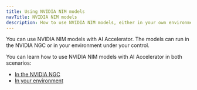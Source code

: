 ```yaml
---
title: Using NVIDIA NIM models
navTitle: NVIDIA NIM models
description: How to use NVIDIA NIM models, either in your own environment or in the NVIDIA NGC, with AI Accelerator Pipelines.
---
```


You can use NVIDIA NIM models with AI Accelerator. The models can run in the NVIDIA NGC or in your environment under your control.

You can learn how to use NVIDIA NIM models with AI Accelerator in both scenarios:

* [In the NVIDIA NGC](using-nim-in-nvidia-ngc)
* [In your environment](using-nim-in-your-environment)
